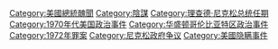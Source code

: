 {{catmore}}
{{Commonscat|Watergate}}

[[Category:美國總統醜聞‎|Category:美國總統醜聞‎]]
[[Category:陰謀|Category:陰謀]]
[[Category:理查德·尼克松总统任期‎|Category:理查德·尼克松总统任期‎]]
[[Category:1970年代美国政治事件|Category:1970年代美国政治事件]]
[[Category:华盛顿哥伦比亚特区政治事件‎|Category:华盛顿哥伦比亚特区政治事件‎]]
[[Category:1972年罪案|Category:1972年罪案]]
[[Category:尼克松政府争议|Category:尼克松政府争议]]
[[Category:美國隐瞒事件|Category:美國隐瞒事件]]
